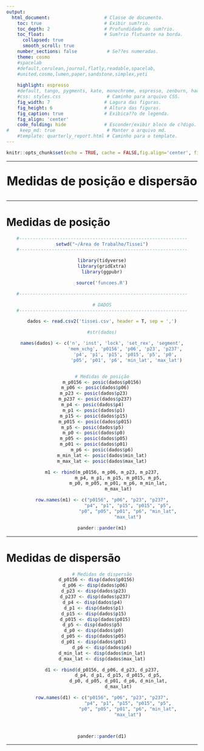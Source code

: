 ```yaml
---
output:
  html_document:                    # Classe de documento.
    toc: true                       # Exibir sum?rio.
    toc_depth: 2                    # Profundidade do sum?rio.
    toc_float:                      # Sum?rio flutuante na borda.
      collapsed: true
      smooth_scroll: true
    number_sections: false           # Se??es numeradas.
    theme: cosmo
    #spacelab
    #default,cerulean,journal,flatly,readable,spacelab,
    #united,cosmo,lumen,paper,sandstone,simplex,yeti
    
    highlight: espresso
    #default, tango, pygments, kate, monochrome, espresso, zenburn, haddock, and textmate
    #css: styles.css                 # Caminho para arquivo CSS.
    fig_width: 7                    # Lagura das figuras.
    fig_height: 6                   # Altura das figuras.
    fig_caption: true               # Exibica??o de legenda.
    fig_align: 'center'
    code_folding: hide              # Esconder/exibir bloco de c?digo.
#    keep_md: true                   # Manter o arquivo md.
    #template: quarterly_report.html # Caminho para o template.  
---
```


```r
knitr::opts_chunk$set(echo = TRUE, cache = FALSE,fig.align='center', fig.width=5, fig.height=5)

```

---

<center>
<font size="6"> 
<p align=”center”> <b> Medidas de posição e dispersão </b> </center>
</font>
</center>

---

# Medidas de posição

<center>
```r
#--------------------------------------------------------------
setwd("~/Área de Trabalho/Tissei")
#--------------------------------------------------------------

library(tidyverse)
library(gridExtra)
library(ggpubr)

source('funcoes.R')

#--------------------------------------------------------------

# DADOS
#--------------------------------------------------------------

dados <- read.csv2('tissei.csv', header = T, sep = ',')

#str(dados)

names(dados) <- c('n', 'inst', 'lock', 'set_rex', 'segment',
                  'mem_xchg', 'p0156', 'p06', 'p23', 'p237', 
                  'p4', 'p1', 'p15', 'p015', 'p5', 'p0', 
                  'p05', 'p01', 'p6', 'min_lat', 'max_lat')


# Medidas de posição
m_p0156 <- posic(dados$p0156)
m_p06 <- posic(dados$p06)     
m_p23 <- posic(dados$p23)      
m_p237 <- posic(dados$p237)     
m_p4 <- posic(dados$p4)       
m_p1 <- posic(dados$p1)      
m_p15 <- posic(dados$p15)      
m_p015 <- posic(dados$p015)     
m_p5 <- posic(dados$p5)       
m_p0 <- posic(dados$p0)      
m_p05 <- posic(dados$p05)      
m_p01 <- posic(dados$p01)      
m_p6 <- posic(dados$p6)
m_min_lat <- posic(dados$min_lat)
m_max_lat <- posic(dados$max_lat)

m1 <- rbind(m_p0156, m_p06, m_p23, m_p237,
            m_p4, m_p1, m_p15, m_p015, m_p5,
            m_p0, m_p05, m_p01, m_p6, m_min_lat,
            m_max_lat)

row.names(m1) <- c("p0156", "p06", "p23", "p237",
                   "p4", "p1", "p15", "p015", "p5",
                   "p0", "p05", "p01", "p6", "min_lat",
                   "max_lat")

pander::pander(m1)

```

</center>

---

# Medidas de dispersão

<center>
```r
# Medidas de dispersão
d_p0156 <- disp(dados$p0156)    
d_p06 <- disp(dados$p06)     
d_p23 <- disp(dados$p23)      
d_p237 <- disp(dados$p237)     
d_p4 <- disp(dados$p4)       
d_p1 <- disp(dados$p1)      
d_p15 <- disp(dados$p15)      
d_p015 <- disp(dados$p015)     
d_p5 <- disp(dados$p5)       
d_p0 <- disp(dados$p0)      
d_p05 <- disp(dados$p05)      
d_p01 <- disp(dados$p01)      
d_p6 <- disp(dados$p6)
d_min_lat <- disp(dados$min_lat)
d_max_lat <- disp(dados$max_lat)

d1 <- rbind(d_p0156, d_p06, d_p23, d_p237,
            d_p4, d_p1, d_p15, d_p015, d_p5,
            d_p0, d_p05, d_p01, d_p6, d_min_lat,
            d_max_lat)

row.names(d1) <- c("p0156", "p06", "p23", "p237",
                   "p4", "p1", "p15", "p015", "p5",
                   "p0", "p05", "p01", "p6", "min_lat",
                   "max_lat")



pander::pander(d1)

```

</center>

---

<div class="tocify-extend-page" data-unique="tocify-extend-page" style="height: 0;"></div>